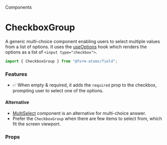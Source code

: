 
<Meta title="components/CheckboxGroup" of={CheckboxGroupStories} />

<hgroup>

<p class="category">Components</p>

# CheckboxGroup

A generic multi-choice component enabling users to select multiple values from a list of options.
It uses the [useOptions](?path=/docs/hooks-useoptions--docs) hook
which renders the options as a list of `<input type="checkbox">`.

</hgroup>

```ts
import { CheckboxGroup } from "@form-atoms/field";
```

### Features

- ✅ When empty & required, it adds the `required` prop to the checkbox, prompting user to select one of the options.

#### Alternative

- [MultiSelect](?path=/docs/components-multiselect--docs) component is an alternative for multi-choice answer.
- Prefer the `CheckboxGroup` when there are few items to select from, which fit the screen viewport.

### Props

<ArgTypes />

<Stories />
